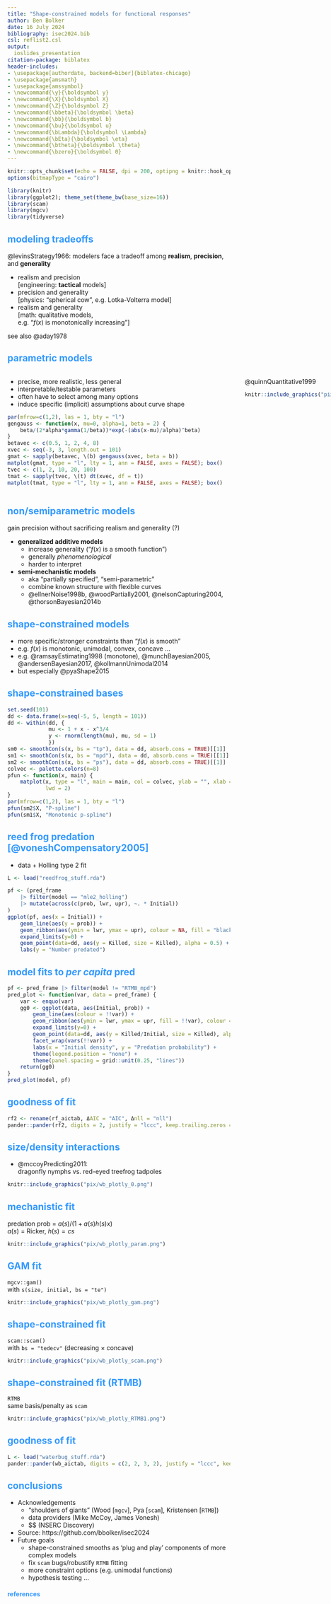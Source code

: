 ```yaml
---
title: "Shape-constrained models for functional responses"
author: Ben Bolker
date: 16 July 2024
bibliography: isec2024.bib
csl: reflist2.csl
output:
  ioslides_presentation
citation-package: biblatex
header-includes:
- \usepackage[authordate, backend=biber]{biblatex-chicago}
- \usepackage{amsmath}
- \usepackage{amssymbol}
- \newcommand{\y}{\boldsymbol y}
- \newcommand{\X}{\boldsymbol X}
- \newcommand{\Z}{\boldsymbol Z}
- \newcommand{\bbeta}{\boldsymbol \beta}
- \newcommand{\bb}{\boldsymbol b}
- \newcommand{\bu}{\boldsymbol u}
- \newcommand{\bLambda}{\boldsymbol \Lambda}
- \newcommand{\bEta}{\boldsymbol \eta}
- \newcommand{\btheta}{\boldsymbol \theta}
- \newcommand{\bzero}{\boldsymbol 0}
---
```


<!-- https://stackoverflow.com/questions/30900006/r-markdonw-ioslides-title-page-format-changes -->

<style>
.refs {
   font-size: 14px;
}
h2 { 
 color: #3399ff;		
}
h3 { 
 color: #3399ff;		
}
.title-slide {
   background-color: #55bbff;
}

.pre {
  height: 30pc;
  overflow-y: scroll;
}

<!-- https://stackoverflow.com/questions/50378349/force-column-break-in-rmarkdown-ioslides-columns-2-layout -->
.forceBreak { -webkit-column-break-after: always; break-after: column; }
</style>

```r
knitr::opts_chunk$set(echo = FALSE, dpi = 200, optipng = knitr::hook_optipng, fig.align = "center")
options(bitmapType = "cairo")
```

```r
library(knitr)
library(ggplot2); theme_set(theme_bw(base_size=16))
library(scam)
library(mgcv)
library(tidyverse)
```

## modeling tradeoffs

@levinsStrategy1966: modelers face a tradeoff among **realism**, **precision**, and **generality**

* realism and precision  
[engineering: **tactical** models]
* precision and generality  
[physics: "spherical cow", e.g. Lotka-Volterra model]
* realism and generality  
[math: qualitative models,  
e.g. "$f(x)$ is monotonically increasing"]

see also @aday1978

<!-- https://tex.stackexchange.com/questions/544666/how-to-cite-a-song-in-a-bib-file -->
<!-- https://tex.stackexchange.com/questions/449191/using-biblatex-with-r-markdown -->

## parametric models

:::: {style="display: grid; grid-template-columns: 1fr 1fr; grid-column-gap: 50px;"}

::: {}

- precise, more realistic, less general
- interpretable/testable parameters
- often have to select among many options
- induce specific (implicit) assumptions about curve shape

```r
par(mfrow=c(1,2), las = 1, bty = "l")
gengauss <- function(x, mu=0, alpha=1, beta = 2) {
    beta/(2*alpha*gamma(1/beta))*exp(-(abs(x-mu)/alpha)^beta)
}
betavec <- c(0.5, 1, 2, 4, 8)
xvec <- seq(-3, 3, length.out = 101)
gmat <- sapply(betavec, \(b) gengauss(xvec, beta = b))
matplot(gmat, type = "l", lty = 1, ann = FALSE, axes = FALSE); box()
tvec <- c(1, 2, 10, 20, 100)
tmat <- sapply(tvec, \(t) dt(xvec, df = t))
matplot(tmat, type = "l", lty = 1, ann = FALSE, axes = FALSE); box()
```

:::

::: {}

@quinnQuantitative1999

```r
knitr::include_graphics("pix/quinnderiso.png")
```

:::

::::

## non/semiparametric models

gain precision without sacrificing realism and generality (?)

* **generalized additive models**
   * increase generality ("$f(x)$ is a smooth function")
   * generally *phenomenological*
   * harder to interpret
* **semi-mechanistic models**
   * aka "partially specified", "semi-parametric"
   * combine known structure with flexible curves
   * @ellnerNoise1998b, @woodPartially2001, @nelsonCapturing2004, @thorsonBayesian2014b

## shape-constrained models

* more specific/stronger constraints than "$f(x)$ is smooth"
* e.g. $f(x)$ is monotonic, unimodal, convex, concave ...
* e.g. @ramsayEstimating1998 (monotone), @munchBayesian2005, @andersenBayesian2017, @kollmannUnimodal2014
* but especially @pyaShape2015 

## shape-constrained bases

```r
set.seed(101)
dd <- data.frame(x=seq(-5, 5, length = 101))
dd <- within(dd, {
             mu <- 1 + x - x^3/4
             y <- rnorm(length(mu), mu, sd = 1)
             })
sm0 <- smoothCon(s(x, bs = "tp"), data = dd, absorb.cons = TRUE)[[1]]
sm1 <- smoothCon(s(x, bs = "mpd"), data = dd, absorb.cons = TRUE)[[1]]
sm2 <- smoothCon(s(x, bs = "ps"), data = dd, absorb.cons = TRUE)[[1]]
colvec <- palette.colors(n=8)
pfun <- function(x, main) {
    matplot(x, type = "l", main = main, col = colvec, ylab = "", xlab = "",
            lwd = 2)
}
par(mfrow=c(1,2), las = 1, bty = "l")
pfun(sm2$X, "P-spline")
pfun(sm1$X, "Monotonic p-spline")
```

## reed frog predation [@voneshCompensatory2005]

* data + Holling type 2 fit

```r
L <- load("reedfrog_stuff.rda")
```

```r
pf <- (pred_frame
    |> filter(model == "mle2_holling")
    |> mutate(across(c(prob, lwr, upr), ~. * Initial))
)
ggplot(pf, aes(x = Initial)) +
    geom_line(aes(y = prob)) +
    geom_ribbon(aes(ymin = lwr, ymax = upr), colour = NA, fill = "black", alpha = 0.3) +
    expand_limits(y=0) +
    geom_point(data=dd, aes(y = Killed, size = Killed), alpha = 0.5) +
    labs(y = "Number predated")
```

## model fits to *per capita* pred

```r
pf <- pred_frame |> filter(model != "RTMB_mpd")
pred_plot <- function(var, data = pred_frame) {
    var <- enquo(var)
    gg0 <- ggplot(data, aes(Initial, prob)) +
        geom_line(aes(colour = !!var)) +
        geom_ribbon(aes(ymin = lwr, ymax = upr, fill = !!var), colour = NA, alpha = 0.5) +
        expand_limits(y=0) +
        geom_point(data=dd, aes(y = Killed/Initial, size = Killed), alpha = 0.5) +
        facet_wrap(vars(!!var)) +
        labs(x = "Initial density", y = "Predation probability") +
        theme(legend.position = "none") +
        theme(panel.spacing = grid::unit(0.25, "lines"))
    return(gg0)
}
pred_plot(model, pf)
```

## goodness of fit

```r
rf2 <- rename(rf_aictab, ΔAIC = "AIC", Δnll = "nll")
pander::pander(rf2, digits = 2, justify = "lccc", keep.trailing.zeros = TRUE)
```

## size/density interactions

*  @mccoyPredicting2011:  
dragonfly nymphs vs. red-eyed treefrog tadpoles

```r
knitr::include_graphics("pix/wb_plotly_0.png")
```

## mechanistic fit

predation prob = $a(s)/(1+a(s) h(s) x)$  
$a(s)$ = Ricker, $h(s) = cs$

```r
knitr::include_graphics("pix/wb_plotly_param.png")
```

## GAM fit

`mgcv::gam()`  
with `s(size, initial, bs = "te")`

```r
knitr::include_graphics("pix/wb_plotly_gam.png")
```

## shape-constrained fit

`scam::scam()`  
with `bs = "tedecv"` (decreasing × concave)

```r
knitr::include_graphics("pix/wb_plotly_scam.png")
```

## shape-constrained fit (RTMB)

`RTMB`  
same basis/penalty as `scam`

```r
knitr::include_graphics("pix/wb_plotly_RTMB1.png")
```

## goodness of fit

```r
L <- load("waterbug_stuff.rda")
pander::pander(wb_aictab, digits = c(2, 2, 3, 2), justify = "lccc", keep.trailing.zeros = TRUE)
```

## conclusions

* Acknowledgements
    * "shoulders of giants" (Wood [`mgcv`], Pya [`scam`], Kristensen [`RTMB`])
	* data providers (Mike McCoy, James Vonesh)
	* $$ (NSERC Discovery)
* Source: https://github.com/bbolker/isec2024
* Future goals
    * shape-constrained smooths as 'plug and play' components of more complex models
    * fix `scam` bugs/robustify `RTMB` fitting
    * more constraint options (e.g. unimodal functions)
    * hypothesis testing ...

<!-- https://bookdown.org/yihui/rmarkdown-cookbook/multi-column.html -->

<!--
:::: {style="display: grid; grid-template-columns: 1fr 1fr; grid-column-gap: 50px;"}

::: {}

:::

::: {}

```r
## knitr::include_graphics("pix/dependency_2x.png")
```

:::

::::
-->

<!-- https://stackoverflow.com/questions/28815781/how-to-move-the-bibliography-in-markdown-pandoc/44546963#44546963 -->

## references {#refs .refs .columns-2 .pre}




















